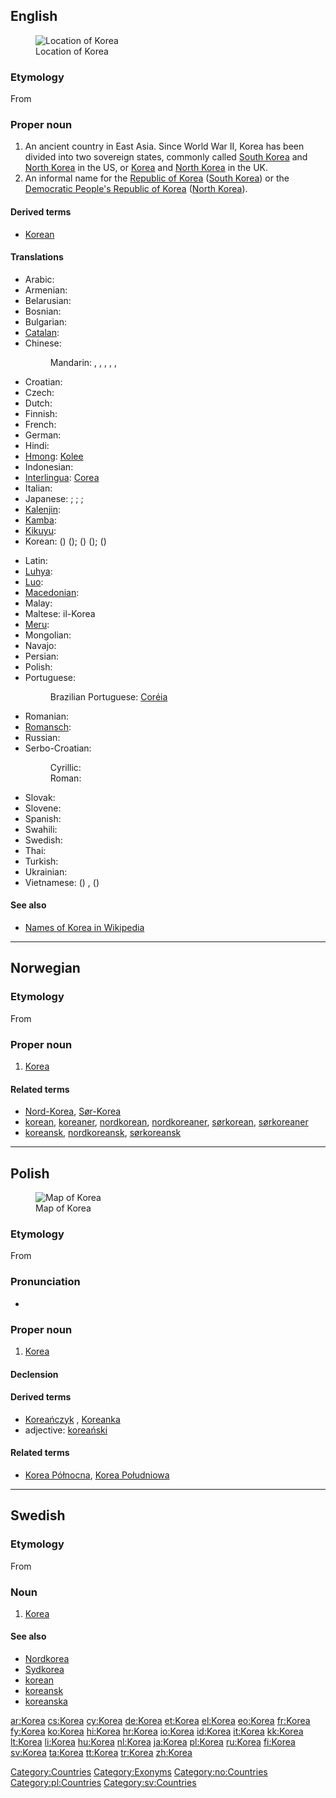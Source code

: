 {{wikipedia}}
{{also|korea}}
==English==

[[Image:Locator map of Korea.svg|thumb|Location of Korea]]

===Etymology===
From {{etyl|ko|en}} {{term|고려|lang=ko|sc=Kore}}

===Proper noun===
{{en-proper noun|Koreas}}

# An ancient country in East Asia. Since World War II, Korea has been divided into two sovereign states, commonly called [[South Korea]] and [[North Korea]] in the US, or [[Korea]] and [[North Korea]] in the UK.
# An informal name for the [[Republic of Korea]] ([[South Korea]]) or the [[Democratic People's Republic of Korea]] ([[North Korea]]).

====Derived terms====
* [[Korean]]

====Translations====
{{trans-top|country}}
* Arabic: {{t|ar|كوريا|f|tr=kuuriya}}
* Armenian: {{t-|hy|Կորեա|tr=Korea}}
* Belarusian: {{t|be|Карэя|f|tr=Karéja|xs=Belarusian}}
* Bosnian: {{t-|bs|Koreja|f}}
* Bulgarian: {{t-|bg|Корея|f|tr=Koréja}}
* [[Catalan]]: {{t-|ca|Corea|f}}
* Chinese:
*: Mandarin: {{t-|cmn|朝鮮|sc=Hani}}, {{t-|cmn|朝鲜|tr=Cháoxiān|sc=Hani}} {{qualifier|the area of both Koreas}}, {{t-|cmn|北朝鮮|sc=Hani}}, {{t|cmn|北朝鲜|tr=Běi Cháoxiǎn|sc=Hani}} {{qualifier|North Korea}}, {{t-|cmn|韓國|sc=Hani}}, {{t-|cmn|韩国|tr=Hánguó|sc=Hani}} {{qualifier|South Korea}}
* Croatian: {{t-|hr|Koreja|f}}
* Czech: {{t+|cs|Korea|f}}
* Dutch: {{t+|nl|Korea}}
* Finnish: {{t+|fi|Korea}}
* French: {{t+|fr|Corée|f}}
* German: {{t+|de|Korea|n}}
* Hindi: {{t+|hi|कोरिया|tr=kōriyā|xs=Hindi}}
* [[Hmong]]: [[Kolee]]
* Indonesian: {{t+|id|Korea|xs=Indonesian}}
* [[Interlingua]]: [[Corea]]
* Italian: {{t+|it|Corea|f}}
* Japanese: {{t+|ja|朝鮮|tr=ちょうせん, ''Chōsen''}} {{qualifier|the area of both Koreas}}; {{t+|ja|北朝鮮|tr=きたちょうせん, Kitachōsen}} {{qualifier|North Korea}}; {{t+|ja|韓国|tr=かんこく, Kankoku}} {{qualifier|South Korea}}; {{t|ja|朝鮮半島|tr=ちょうせんはんとう, Chōsen-hantō}} {{qualifier|Korean peninsula}}
* [[Kalenjin]]: {{tø|kln|Korea}}
* [[Kamba]]: {{tø|kam|Korea}}
* [[Kikuyu]]: {{tø|ki|ko}}
* Korean: {{t+|ko|조선|tr=Joseon|sc=Hang}} ({{t+|ko|朝鮮|sc=Hani}}) ({{qualifier|north}}); {{t+|ko|한국|tr=Hanguk|sc=Hang}} ({{t+|ko|韓國|sc=Hani}}) ({{qualifier|South}}); {{t+|ko|고려|tr=Goryeo|sc=Hang}} ({{t+|ko|高麗|sc=Hani}}) {{qualifier|historical, [[Goguryeo]]}}
{{trans-mid}}
* Latin: {{t|la|Corea|f}}
* [[Luhya]]: {{tø|luy|Korea}}
* [[Luo]]: {{tø|luo|Korea}}
* [[Macedonian]]: {{t+|mk|Кореја|f|tr=Koréja}}
* Malay: {{t-|ms|Korea|xs=Malay}}
* Maltese: il-Korea {{f}}
* [[Meru]]: {{tø|mer|Korea}}
* Mongolian: {{t+|mn|Солонгос|tr=Solongos|sc=Cyrl|xs=Mongolian}}
* Navajo: {{tø|nv|Kolíya bikéyah}}
* Persian: {{t+|fa|کره|xs=Persian}}
* Polish: {{t+|pl|Korea|f}}
* Portuguese: {{t-|pt|Coreia|f}}
*: Brazilian Portuguese: [[Coréia]] {{f}}
* Romanian: {{t-|ro|Coreea|f}}
* [[Romansch]]: {{t|rm|Corea|f}}
* Russian: {{t+|ru|Корея|f|tr=Koréja}}
* Serbo-Croatian:
*: Cyrillic: {{t|sh|Кореја|f|alt=Коре́ја|sc=Cyrl}}
*: Roman: {{t|sh|Koreja|f|alt=Koréja}}
* Slovak: {{t-|sk|Kórea|f}}
* Slovene: {{t+|sl|Koreja|f}}
* Spanish: {{t+|es|Corea|f}}
* Swahili: {{t-|sw|Korea|xs=Swahili}}
* Swedish: {{t+|sv|Korea}}
* Thai: {{t+|th|เกาหลี|tr=kaoli}}
* Turkish: {{t+|tr|Kore}}
* Ukrainian: {{t-|uk|Корея|f|tr=Koréja|xs=Ukrainian}}
* Vietnamese: {{t-|vi|Hàn Quốc|xs=Vietnamese}} ({{t-|vi|韓國|sc=Hani|xs=Vietnamese}}) {{qualifier|South}}, {{t+|vi|Triều Tiên|xs=Vietnamese}} ({{t-|vi|朝鮮|sc=Hani|xs=Vietnamese}}) {{qualifier|North}}
{{trans-bottom}}

====See also====
* [[w:Names of Korea|Names of Korea in Wikipedia]]

[[Category:Countries]]
[[Category:Exonyms]]

----

==Norwegian==

===Etymology===
From {{etyl|ko|no}} {{term|고려|lang=ko|sc=Kore}}

===Proper noun===
{{infl|no|proper noun}}

# [[#English|Korea]]

====Related terms====
* [[Nord-Korea]], [[Sør-Korea]]
* [[korean]], [[koreaner]], [[nordkorean]], [[nordkoreaner]], [[sørkorean]], [[sørkoreaner]]
* [[koreansk]], [[nordkoreansk]], [[sørkoreansk]]

[[Category:no:Countries]]

----

==Polish==
[[Image:Locator map of Korea.svg|thumb|Map of Korea]]

===Etymology===
From {{etyl|ko|pl}} {{term|고려|lang=ko|sc=Kore}}

===Pronunciation===
* {{IPA|/kɔˈrɛa/|lang=pl}}

===Proper noun===
{{infl|pl|proper noun|g=f}}

# [[#English|Korea]]

====Declension====
{{pl-decl-noun-sing
|Korea
|Korei
|Korei
|Koreę
|Koreą
|Korei
|Koreo
}}

====Derived terms====
* [[Koreańczyk]] {{m}}, [[Koreanka]] {{f}}
* adjective: [[koreański]]

====Related terms====
* [[Korea Północna]], [[Korea Południowa]]

[[Category:pl:Countries]]

----

==Swedish==

===Etymology===
From {{etyl|ko|sv}} {{term|고려|lang=ko|sc=Kore}}

===Noun===
{{infl|sv|proper noun}}

# [[#English|Korea]]

====See also====
* [[Nordkorea]]
* [[Sydkorea]]
* [[korean]]
* [[koreansk]]
* [[koreanska]]

[[Category:sv:Countries]]

[[ar:Korea]]
[[cs:Korea]]
[[cy:Korea]]
[[de:Korea]]
[[et:Korea]]
[[el:Korea]]
[[eo:Korea]]
[[fr:Korea]]
[[fy:Korea]]
[[ko:Korea]]
[[hi:Korea]]
[[hr:Korea]]
[[io:Korea]]
[[id:Korea]]
[[it:Korea]]
[[kk:Korea]]
[[lt:Korea]]
[[li:Korea]]
[[hu:Korea]]
[[nl:Korea]]
[[ja:Korea]]
[[pl:Korea]]
[[ru:Korea]]
[[fi:Korea]]
[[sv:Korea]]
[[ta:Korea]]
[[tt:Korea]]
[[tr:Korea]]
[[zh:Korea]]